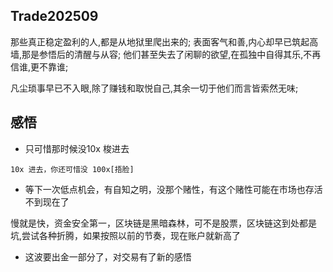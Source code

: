 
## Trade202509

<VideoBox 
  path='/video/telegram_btc.mp4' 
  title="telegram 创始人是个btc信仰者"
  description="telegram 创始人是个btc信仰者"
/>


那些真正稳定盈利的人,都是从地狱里爬出来的;
表面客气和善,内心却早已筑起高墙,那是参悟后的清醒与从容;
他们甚至失去了闲聊的欲望,在孤独中自得其乐,不再信谁,更不靠谁;

凡尘琐事早已不入眼,除了赚钱和取悦自己,其余一切于他们而言皆索然无味;

<VideoBox 
  path='/video/stableProfits.mp4' 
  title="稳定盈利"
  description="稳定盈利"
/>


## 感悟
- 只可惜那时候没10x 梭进去
```
10x 进去，你还可惜没 100x[捂脸]
```

- 等下一次低点机会，有自知之明，没那个赌性，有这个赌性可能在市场也存活不到现在了

慢就是快，资金安全第一，区块链是黑暗森林，可不是股票，区块链这到处都是坑,尝试各种折腾，如果按照以前的节奏，现在账户就新高了

- 这波要出金一部分了，对交易有了新的感悟
